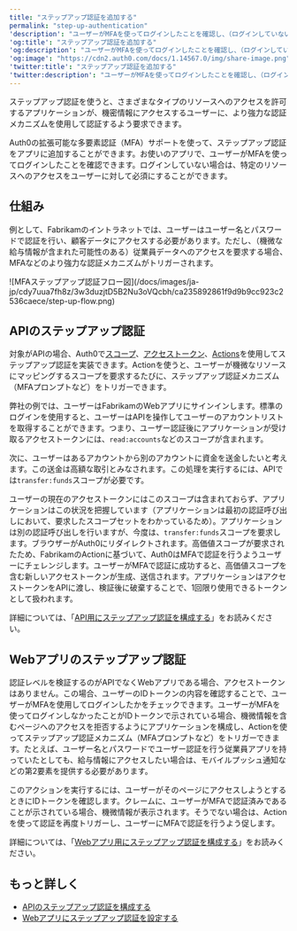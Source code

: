 ```yaml
---
title: "ステップアップ認証を追加する"
permalink: "step-up-authentication"
'description': "ユーザーがMFAを使ってログインしたことを確認し、（ログインしていない場合）特定のリソースにアクセスするためにユーザーに対してステップアップ認証を必須にする場合、APIとWebアプリでステップアップ認証がどのように機能するかについて説明します。"
'og:title': "ステップアップ認証を追加する"
'og:description': "ユーザーがMFAを使ってログインしたことを確認し、（ログインしていない場合）特定のリソースにアクセスするためにユーザーに対してステップアップ認証を必須にする場合、APIとWebアプリでステップアップ認証がどのように機能するかについて説明します。"
'og:image': "https://cdn2.auth0.com/docs/1.14567.0/img/share-image.png"
'twitter:title': "ステップアップ認証を追加する"
'twitter:description': "ユーザーがMFAを使ってログインしたことを確認し、（ログインしていない場合）特定のリソースにアクセスするためにユーザーに対してステップアップ認証を必須にする場合、APIとWebアプリでステップアップ認証がどのように機能するかについて説明します。"
---
```


ステップアップ認証を使うと、さまざまなタイプのリソースへのアクセスを許可するアプリケーションが、機密情報にアクセスするユーザーに、より強力な認証メカニズムを使用して認証するよう要求できます。

Auth0の拡張可能な多要素認証（<Tooltip data-tooltip-id="react-containers-DefinitionTooltip-0" href="/docs/ja-jp/glossary?term=multifactor-authentication" tip="多要素認証（MFA）: ユーザー名とパスワードに加えて、SMS経由のコードなどの要素を使用するユーザー認証プロセス。" cta="用語集の表示">MFA</Tooltip>）サポートを使って、ステップアップ認証をアプリに追加することができます。お使いのアプリで、ユーザーがMFAを使ってログインしたことを確認できます。ログインしていない場合は、特定のリソースへのアクセスをユーザーに対して必須にすることができます。

## 仕組み

例として、Fabrikamのイントラネットでは、ユーザーはユーザー名とパスワードで認証を行い、顧客データにアクセスする必要があります。ただし、（機微な給与情報が含まれた可能性のある）従業員データへのアクセスを要求する場合、MFAなどのより強力な認証メカニズムがトリガーされます。

<Frame>![MFAステップアップ認証フロー図](/docs/images/ja-jp/cdy7uua7fh8z/3w3duzjtD5B2Nu3oVQcbh/ca235892861f9d9b9cc923c2536caece/step-up-flow.png)</Frame>

## APIのステップアップ認証

対象がAPIの場合、Auth0で[スコープ](/docs/ja-jp/get-started/apis/scopes)、[アクセストークン](/docs/ja-jp/secure/tokens/access-tokens)、[Actions](/docs/ja-jp/customize/actions)を使用してステップアップ認証を実装できます。Actionを使うと、ユーザーが機微なリソースにマッピングするスコープを要求するたびに、ステップアップ認証メカニズム（MFAプロンプトなど）をトリガーできます。

弊社の例では、ユーザーはFabrikamのWebアプリにサインインします。標準のログインを使用すると、ユーザーはAPIを操作してユーザーのアカウントリストを取得することができます。つまり、ユーザー認証後にアプリケーションが受け取るアクセストークンには、`read:accounts`などのスコープが含まれます。

次に、ユーザーはあるアカウントから別のアカウントに資金を送金したいと考えます。この送金は高額な取引とみなされます。この処理を実行するには、APIでは`transfer:funds`スコープが必要です。

ユーザーの現在のアクセストークンにはこのスコープは含まれておらず、アプリケーションはこの状況を把握しています（アプリケーションは最初の認証呼び出しにおいて、要求したスコープセットをわかっているため）。アプリケーションは別の認証呼び出しを行いますが、今度は、`transfer:funds`スコープを要求します。ブラウザーがAuth0にリダイレクトされます。高価値スコープが要求されたため、FabrikamのActionに基づいて、Auth0はMFAで認証を行うようユーザーにチェレンジします。ユーザーがMFAで認証に成功すると、高価値スコープを含む新しいアクセストークンが生成、送信されます。アプリケーションはアクセストークンをAPIに渡し、検証後に破棄することで、1回限り使用できるトークンとして扱われます。

詳細については、「[API用にステップアップ認証を構成する](/docs/ja-jp/secure/multi-factor-authentication/step-up-authentication/configure-step-up-authentication-for-apis)」をお読みください。

## Webアプリのステップアップ認証

認証レベルを検証するのがAPIでなくWebアプリである場合、アクセストークンはありません。この場合、ユーザーのIDトークンの内容を確認することで、ユーザーがMFAを使用してログインしたかをチェックできます。ユーザーがMFAを使ってログインしなかったことがIDトークンで示されている場合、機微情報を含むページへのアクセスを拒否するようにアプリケーションを構成し、Actionを使ってステップアップ認証メカニズム（MFAプロンプトなど）をトリガーできます。たとえば、ユーザー名とパスワードでユーザー認証を行う従業員アプリを持っていたとしても、給与情報にアクセスしたい場合は、モバイルプッシュ通知などの第2要素を提供する必要があります。

このアクションを実行するには、ユーザーがそのページにアクセスしようとするときにIDトークンを確認します。クレームに、ユーザーがMFAで認証済みであることが示されている場合、機微情報が表示されます。そうでない場合は、Actionを使って認証を再度トリガーし、ユーザーにMFAで認証を行うよう促します。

詳細については、「[Webアプリ用にステップアップ認証を構成する](/docs/ja-jp/secure/multi-factor-authentication/step-up-authentication/configure-step-up-authentication-for-web-apps)」をお読みください。

## もっと詳しく

* [APIのステップアップ認証を構成する](/docs/ja-jp/secure/multi-factor-authentication/step-up-authentication/configure-step-up-authentication-for-apis)
* [Webアプリにステップアップ認証を設定する](/docs/ja-jp/secure/multi-factor-authentication/step-up-authentication/configure-step-up-authentication-for-web-apps)